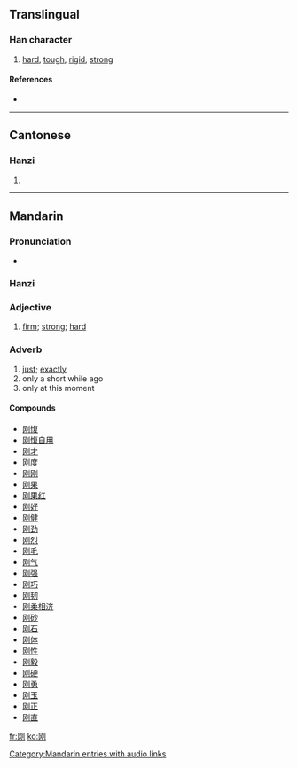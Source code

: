 {{see|剛}}
==Translingual==

===Han character===
{{Han char|rn=18|rad=刀|as=04|sn=6|four=|canj=月大中弓 (BKLN)}}

# [[hard]], [[tough]], [[rigid]], [[strong]]

====References====
* {{Han ref|kx=0137.301|hdz=10326.060|uh=521A|ud=21018}}

----

==Cantonese==

===Hanzi===
{{yue-hanzi|jyut=|y=gong1}}

# {{defn|Cantonese}}

----

==Mandarin==

===Pronunciation===
*{{audio|zh-gāng.ogg|audio}}

===Hanzi===
{{cmn-hanzi|tra=剛|pin=[[gāng]] ([[gang1]])|wg=kang<sup>1</sup>}}

===Adjective===
{{cmn-adj|s|pin=gāng|pint=gang1|tra=剛|sim=刚|rs=刀04}}

# [[firm]]; [[strong]]; [[hard]]

===Adverb===
{{cmn-adv|s|pin=gāng|pint=gang1|tra=剛|sim=刚|rs=刀04}}

# [[just]]; [[exactly]]
# only a short while ago
# only at this moment

====Compounds====
* [[刚愎]]
* [[刚愎自用]]
* [[刚才]]
* [[刚度]]
* [[刚刚]]
* [[刚果]]
* [[刚果红]]
* [[刚好]]
* [[刚健]]
* [[刚劲]]
* [[刚烈]]
* [[刚毛]]
* [[刚气]]
* [[刚强]]
* [[刚巧]]
* [[刚韧]]
* [[刚柔相济]]
* [[刚砂]]
* [[刚石]]
* [[刚体]]
* [[刚性]]
* [[刚毅]]
* [[刚硬]]
* [[刚勇]]
* [[刚玉]]
* [[刚正]]
* [[刚直]]

[[Category:Mandarin entries with audio links]]
[[fr:刚]]
[[ko:刚]]